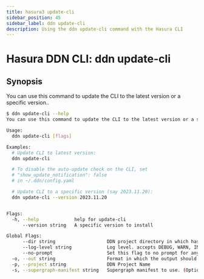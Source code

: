 ```yaml
---
title: hasura3 update-cli
sidebar_position: 45
sidebar_label: ddn update-cli
description: Using the ddn update-cli command with the Hasura CLI
---
```


# Hasura DDN CLI: ddn update-cli 

## Synopsis
You can use this command to update the CLI to the latest version or a specific version..

```bash
$ ddn update-cli --help
You can use this command to update the CLI to the latest version or a specific version.

Usage:
  ddn update-cli [flags]

Examples:
  # Update CLI to latest version:
  ddn update-cli

  # To disable the auto-update check on the CLI, set
  # "show_update_notification": false
  # in ~/.ddn/config.yaml

  # Update CLI to a specific version (say 2023.11.20):
  ddn update-cli --version 2023.11.20


Flags:
  -h, --help             help for update-cli
      --version string   A specific version to install

Global Flags:
      --dir string                   DDN project directory in which hasura.yaml is present (default ".")
      --log-level string             Log level. accepts DEBUG, WARN, INFO, ERROR, FATAL (default "INFO")
      --no-prompt                    Set this flag to no prompt for anything, the command fails if any input is missing
  -o, --out string                   Format in which the output should be printed, accepts table, json and yaml (default "table")
  -p, --project string               DDN Project Name
  -s, --supergraph-manifest string   Supergraph manifest to use. (Optional. DefaultSupergraphManifest used  if not provided)
```

